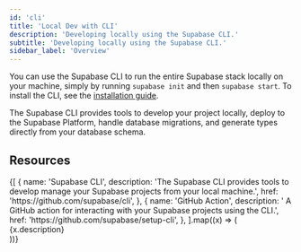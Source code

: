 ```yaml
---
id: 'cli'
title: 'Local Dev with CLI'
description: 'Developing locally using the Supabase CLI.'
subtitle: 'Developing locally using the Supabase CLI.'
sidebar_label: 'Overview'
---
```


You can use the Supabase CLI to run the entire Supabase stack locally on your machine, simply by running `supabase init` and then `supabase start`. To install the CLI, see the [installation guide](/docs/guides/cli/getting-started#installing-the-supabase-cli).

The Supabase CLI provides tools to develop your project locally, deploy to the Supabase Platform, handle database migrations, and generate types directly from your database schema.

## Resources

<div className="grid md:grid-cols-12 gap-4 not-prose">
  {[
    {
      name: 'Supabase CLI',
      description:
        'The Supabase CLI provides tools to develop manage your Supabase projects from your local machine.',
      href: 'https://github.com/supabase/cli',
    },
    {
      name: 'GitHub Action',
      description: ' A GitHub action for interacting with your Supabase projects using the CLI.',
      href: 'https://github.com/supabase/setup-cli',
    },
  ].map((x) => (
    <div className="col-span-6" key={x.href}>
      <Link href={x.href} passHref>
        <GlassPanel icon={'/docs/img/icons/github-icon'} hasLightIcon={true} title={x.name}>
          {x.description}
        </GlassPanel>
      </Link>
    </div>
  ))}
</div>
